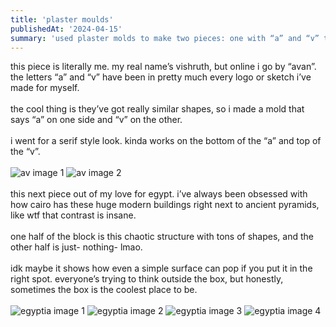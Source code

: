 ```yaml
---
title: 'plaster moulds'
publishedAt: '2024-04-15'
summary: 'used plaster molds to make two pieces: one with “a” and “v” to reflect my names, and one inspired by egypt’s contrast between chaos and simplicity. loved playing with shapes, meaning, and minimalism.'
---
```


this piece is literally me. my real name’s vishruth, but online i go by “avan”. the letters “a” and “v” have been in pretty much every logo or sketch i’ve made for myself.
<br><br>
the cool thing is they’ve got really similar shapes, so i made a mold that says “a” on one side and “v” on the other.
<br><br>
i went for a serif style look. kinda works on the bottom of the “a” and top of the “v”.
<br><br>
<img src="/plaster_moulds/av1.png" alt="av image 1" class="postimg"/>
<img src="/plaster_moulds/av2.png" alt="av image 2" class="postimg"/>
<br><br>
this next piece out of my love for egypt. i’ve always been obsessed with how cairo has these huge modern buildings right next to ancient pyramids, like wtf that contrast is insane.
<br><br>
one half of the block is this chaotic structure with tons of shapes, and the other half is just- nothing- lmao.
<br><br>
idk maybe it shows how even a simple surface can pop if you put it in the right spot. everyone’s trying to think outside the box, but honestly, sometimes the box is the coolest place to be.
<br><br>
<img src="/plaster_moulds/egyptia1.png" alt="egyptia image 1" class="postimg"/>
<img src="/plaster_moulds/egyptia2.png" alt="egyptia image 2" class="postimg"/>
<img src="/plaster_moulds/egyptia3.png" alt="egyptia image 3" class="postimg"/>
<img src="/plaster_moulds/egyptia4.png" alt="egyptia image 4" class="postimg"/>